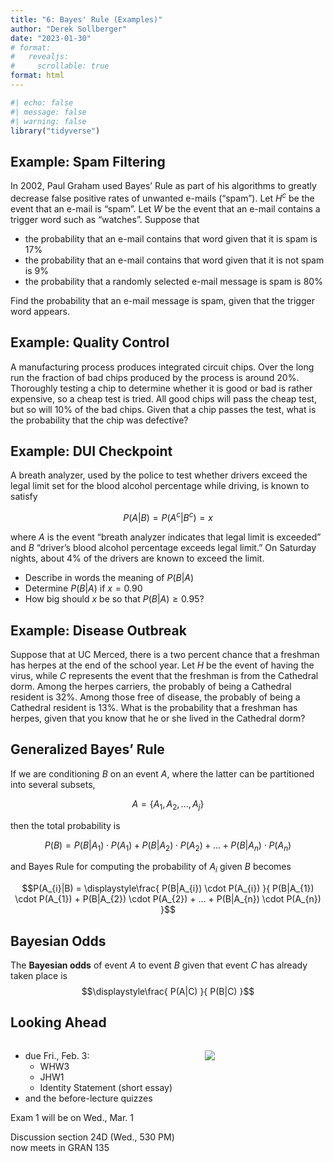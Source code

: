 ```yaml
---
title: "6: Bayes' Rule (Examples)"
author: "Derek Sollberger"
date: "2023-01-30"
# format: 
#   revealjs:
#     scrollable: true
format: html
---
```


\newcommand{\ds}{\displaystyle}

```r
#| echo: false
#| message: false
#| warning: false
library("tidyverse")
```

## Example: Spam Filtering

In 2002, Paul Graham used Bayes' Rule as part of his algorithms to greatly decrease false positive rates of unwanted e-mails ("spam").   Let $H^{c}$ be the event that an e-mail is "spam".  Let $W$ be the event that an e-mail contains a trigger word such as "watches".  Suppose that

- the probability that an e-mail contains that word given that it is spam is 17\%
- the probability that an e-mail contains that word given that it is not spam is 9\%
- the probability that a randomly selected e-mail message is spam is 80\%

Find the probability that an e-mail message is spam, given that the trigger word appears.

## Example: Quality Control

A manufacturing process produces integrated circuit chips.  Over the long run the fraction of bad chips produced by the process is around 20\%.  Thoroughly testing a chip to determine whether it is good or bad is rather expensive, so a cheap test is tried.  All good chips will pass the cheap test, but so will 10\% of the bad chips.  Given that a chip passes the test, what is the probability that the chip was defective?





## Example: DUI Checkpoint

A breath analyzer, used by the police to test whether drivers exceed the legal limit set for the blood alcohol percentage while driving, is known to satisfy

$$P(A|B) = P(A^{c}|B^{c}) = x$$
	
where $A$ is the event "breath analyzer indicates that legal limit is exceeded" and $B$ "driver's blood alcohol percentage exceeds legal limit."  On Saturday nights, about 4\% of the drivers are known to exceed the limit.

- Describe in words the meaning of $P(B|A)$
- Determine $P(B|A)$ if $x = 0.90$
- How big should $x$ be so that $P(B|A) \geq 0.95$?

## Example: Disease Outbreak

Suppose that at UC Merced, there is a two percent chance that a freshman has herpes at the end of the school year.  Let $H$ be the event of having the virus, while $C$ represents the event that the freshman is from the Cathedral dorm.  Among the herpes carriers, the probably of being a Cathedral resident is 32\%.  Among those free of disease, the probably of being a Cathedral resident is 13\%.  What is the probability that a freshman has herpes, given that you know that he or she lived in the Cathedral dorm?

## Generalized Bayes' Rule

If we are conditioning $B$ on an event $A$, where the latter can be partitioned into several subsets,

$$A = \{ A_{1}, A_{2}, ..., A_{j} \}$$

then the total probability is

$$P(B) = P(B|A_{1}) \cdot P(A_{1}) + P(B|A_{2}) \cdot P(A_{2}) + ... + P(B|A_{n}) \cdot P(A_{n})$$

and Bayes Rule for computing the probability of $A_{i}$ given $B$ becomes

$$P(A_{i}|B) = \ds\frac{ P(B|A_{i}) \cdot P(A_{i}) }{ P(B|A_{1}) \cdot P(A_{1}) + P(B|A_{2}) \cdot P(A_{2}) + ... + P(B|A_{n}) \cdot P(A_{n}) }$$

## Bayesian Odds

:::{.callout-note}
The **Bayesian odds** of event $A$ to event $B$ given that event $C$ has already taken place is
$$\ds\frac{ P(A|C) }{ P(B|C) }$$ 
:::

## Looking Ahead

:::: {.columns}

::: {.column width="60%"}
- due Fri., Feb. 3:
  - WHW3
  - JHW1
  - Identity Statement (short essay)
- and the before-lecture quizzes	
  
Exam 1 will be on Wed., Mar. 1

Discussion section 24D (Wed., 530 PM) now meets in GRAN 135

:::

::: {.column width="40%"}
![](hymm.png)

:::

::::

:::: {.columns}

::: {.column width="50%"}
	
:::

::: {.column width="50%"}

:::

::::

:::: {.panel-tabset}



::::
